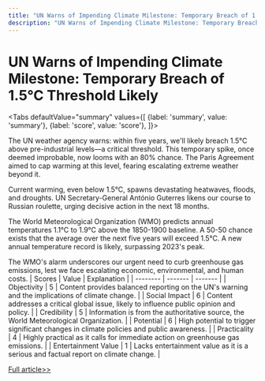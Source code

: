```yaml
---
title: "UN Warns of Impending Climate Milestone: Temporary Breach of 1.5°C Threshold Likely"
description: "UN Warns of Impending Climate Milestone: Temporary Breach of 1.5°C Threshold Likely"
---
```



# UN Warns of Impending Climate Milestone: Temporary Breach of 1.5°C Threshold Likely


<Tabs
	defaultValue="summary"
	values={[
	{label: 'summary', value: 'summary'},
	{label: 'score', value: 'score'},
]}>
<TabItem value="summary">


The UN weather agency warns: within five years, we'll likely breach 1.5°C above pre-industrial levels—a critical threshold. This temporary spike, once deemed improbable, now looms with an 80% chance. The Paris Agreement aimed to cap warming at this level, fearing escalating extreme weather beyond it.

Current warming, even below 1.5°C, spawns devastating heatwaves, floods, and droughts. UN Secretary-General António Guterres likens our course to Russian roulette, urging decisive action in the next 18 months.

The World Meteorological Organization (WMO) predicts annual temperatures 1.1°C to 1.9°C above the 1850-1900 baseline. A 50-50 chance exists that the average over the next five years will exceed 1.5°C. A new annual temperature record is likely, surpassing 2023's peak.

The WMO's alarm underscores our urgent need to curb greenhouse gas emissions, lest we face escalating economic, environmental, and human costs.
</TabItem>
<TabItem value="score">
	| Scores     | Value   | Explanation |
	| -------- | ------- | ------- |
	| Objectivity  | 5    | Content provides balanced reporting on the UN's warning and the implications of climate change.    |
	| Social Impact | 6     | Content addresses a critical global issue, likely to influence public opinion and policy.    |
	| Credibility    | 5    | Information is from the authoritative source, the World Meteorological Organization.    |
	| Potential    | 6    | High potential to trigger significant changes in climate policies and public awareness.    |
	| Practicality    | 4    | Highly practical as it calls for immediate action on greenhouse gas emissions.    |
	| Entertainment Value    | 1    | Lacks entertainment value as it is a serious and factual report on climate change.    |
</TabItem>
</Tabs>

[Full article>>](https://www.cnbc.com/2024/06/05/un-world-to-briefly-hit-1point5-degree-warming-threshold-in-next-5-years.html)
